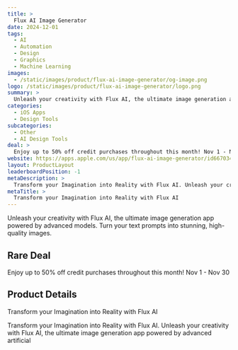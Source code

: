 ```yaml
---
title: >
  Flux AI Image Generator
date: 2024-12-01
tags:
  - AI
  - Automation
  - Design
  - Graphics
  - Machine Learning
images:
  - /static/images/product/flux-ai-image-generator/og-image.png
logo: /static/images/product/flux-ai-image-generator/logo.png
summary: >
  Unleash your creativity with Flux AI, the ultimate image generation app powered by advanced models. Turn your text prompts into stunning, high-quality images.
categories:
  - iOS Apps
  - Design Tools
subcategories:
  - Other
  - AI Design Tools
deal: >
  Enjoy up to 50% off credit purchases throughout this month! Nov 1 - Nov 30
website: https://apps.apple.com/us/app/flux-ai-image-generator/id6670344892?pt=521486&ct=rarebigdeal2024BF&mt=8
layout: ProductLayout
leaderboardPosition: -1
metaDescription: >
  Transform your Imagination into Reality with Flux AI. Unleash your creativity with Flux AI, the ultimate image generation app powered by advanced artificial
metaTitle: >
  Transform your Imagination into Reality with Flux AI
---
```

Unleash your creativity with Flux AI, the ultimate image generation app powered by advanced models. Turn your text prompts into stunning, high-quality images.

## Rare Deal

Enjoy up to 50% off credit purchases throughout this month! Nov 1 - Nov 30

## Product Details

Transform your Imagination into Reality with Flux AI

Transform your Imagination into Reality with Flux AI. Unleash your creativity with Flux AI, the ultimate image generation app powered by advanced artificial
